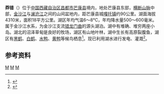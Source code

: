 {{ViewTibetanScript}}
{{Infobox_lake
 |湖泊名稱 =莽错
 |湖泊照片 = 
 |湖泊照片標題 = 
 |測深圖 =
 |測深圖標題 =
 |湖泊所在地 = [[中国|中国]][[西藏|西藏]]
 |座標 = {{coord |29|32|N|98|51|E|display=inline,title|scale:500000_type:waterbody_region:CN}}
 |湖泊類別 = [[淡水湖|淡水湖]]
 |流入 =
 |流出 = 
 |集水區面積 =192平方公里
 |集水區國家 =
 |湖泊長度 =7.2公里
 |湖泊闊度 =最大5公里<br />平均2.5公里
 |湖泊面積 =18平方公里
 |平均深度 = 
 |最深深度 = 
 |水體體積 = 
 |湖水停留時間 =
 |湖岸線長度 =
 |海拔高度 =4310米
 |湖中島嶼 =
 |湖邊城鎮 =
}}
{{Location map
 |China Tibet
 |mark=<!--dot-->Blue pog.svg
 |lat_deg=29|lat_min=32|lat_sec =
 |lon_deg=98|lon_min=51|lon_sec =
 |caption=莽错在[[西藏|西藏]]的位置。
 |position=right
 |width=350
 |float=right
}}
'''莽错'''（{{bo|z=འབུམ་མཚོ།|w='bum mtsho|t=Bum Tso}}）位于[[中国|中国]][[西藏自治区|西藏自治区]][[昌都市|昌都市]][[芒康县|芒康县]]境内，地处芒康县东部，[[横断山脉|横断山脉]]中部，[[金沙江|金沙江]]与[[澜沧江|澜沧江]]之间的山间盆地内，距芒康县城[[嘎托镇|嘎托镇]]约90公里。湖面海拔4310米，面积18平方公里。湖区年均气温6～8℃，年均降水量500～600毫米。属于金沙江水系，为金沙江支流[[错龙门曲|错龙门曲]]的源头湖泊。湖中有堆确、堆穷两座小岛。湖北的沼泽草甸是良好的牧场，湖区有山地叶林，湖中生长有高原裂腹鱼，湖区有[[黑鹤|黑鹤]]、[[白鹤|白鹤]]、[[水鸭|水鸭]]、[[黄鸭|黄鸭]]等候鸟栖息<ref>{{cite web | language = zh-cn | publisher = 中国西藏新闻网 | title = 莽错：候鸟的天堂 | url = http://www.chinatibetnews.com/lvyou/2010-09/08/content_539078.htm | date = 2010-09-08 | accessdate = 2011-12-01 }}{{dead link|date=2018年4月 |bot=InternetArchiveBot |fix-attempted=yes }}</ref>。现已利用湖水进行发电、灌溉<ref>{{cite book zh |author=王苏民 窦鸿身 |title=中国湖泊志 |format=M |edition=1 |location=北京 |publisher=科学出版社 |date=1998|pages=458|id= ISBN 7-03-006706-1}}</ref>。 
==参考资料==
{{Reflist}}

[[Category:昌都湖泊|M]]
[[Category:金沙江水系|M]]
[[Category:芒康县|M]]
